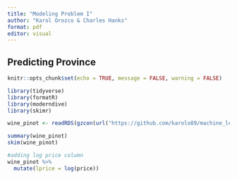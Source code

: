 ```yaml
---
title: "Modeling Problem I"
author: "Karol Orozco & Charles Hanks"
format: pdf
editor: visual
---
```


## Predicting Province

```r
knitr::opts_chunk$set(echo = TRUE, message = FALSE, warning = FALSE)

library(tidyverse)
library(formatR)
library(moderndive)
library(skimr)

wine_pinot <- readRDS(gzcon(url("https://github.com/karolo89/machine_learning_assignment/raw/main/pinot.rds")))
```

```r
summary(wine_pinot)
skim(wine_pinot)

#adding log price column
wine_pinot %>% 
  mutate(lprice = log(price))
```
